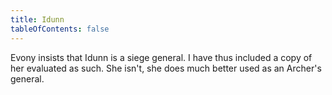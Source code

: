 ```yaml
---
title: Idunn
tableOfContents: false
---
```


Evony insists that Idunn is a siege general.  I have thus included a copy of her evaluated as such.  She isn't, she does much better used as an Archer's general. 

 
<General generalEntry='Idunn'/>
